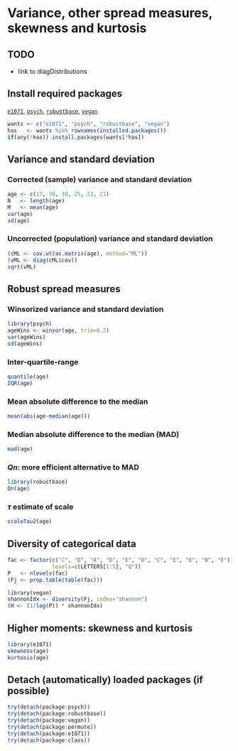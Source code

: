 Variance, other spread measures, skewness and kurtosis
=========================

TODO
-------------------------

 - link to diagDistributions

Install required packages
-------------------------

[`e1071`](http://cran.r-project.org/package=e1071), [`psych`](http://cran.r-project.org/package=psych), [`robustbase`](http://cran.r-project.org/package=robustbase), [`vegan`](http://cran.r-project.org/package=vegan)

```r
wants <- c("e1071", "psych", "robustbase", "vegan")
has   <- wants %in% rownames(installed.packages())
if(any(!has)) install.packages(wants[!has])
```

Variance and standard deviation
-------------------------

### Corrected (sample) variance and standard deviation

```r
age <- c(17, 30, 30, 25, 23, 21)
N   <- length(age)
M   <- mean(age)
var(age)
sd(age)
```

### Uncorrected (population) variance and standard deviation

```r
(cML <- cov.wt(as.matrix(age), method="ML"))
(vML <- diag(cML$cov))
sqrt(vML)
```

Robust spread measures
-------------------------

### Winsorized variance and standard deviation

```r
library(psych)
ageWins <- winsor(age, trim=0.2)
var(ageWins)
sd(ageWins)
```

### Inter-quartile-range

```r
quantile(age)
IQR(age)
```
### Mean absolute difference to the median

```r
mean(abs(age-median(age)))
```

### Median absolute difference to the median (MAD)

```r
mad(age)
```

### $Qn$: more efficient alternative to MAD

```r
library(robustbase)
Qn(age)
```

### $\tau$ estimate of scale

```r
scaleTau2(age)
```

Diversity of categorical data
-------------------------

```r
fac <- factor(c("C", "D", "A", "D", "E", "D", "C", "E", "E", "B", "E"),
              levels=c(LETTERS[1:5], "Q"))
P   <- nlevels(fac)
(Fj <- prop.table(table(fac)))
```

```r
library(vegan)
shannonIdx <- diversity(Fj, index="shannon")
(H <- (1/log(P)) * shannonIdx)
```

Higher moments: skewness and kurtosis
-------------------------

```r
library(e1071)
skewness(age)
kurtosis(age)
```

Detach (automatically) loaded packages (if possible)
-------------------------

```r
try(detach(package:psych))
try(detach(package:robustbase))
try(detach(package:vegan))
try(detach(package:permute))
try(detach(package:e1071))
try(detach(package:class))
```
